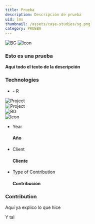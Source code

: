 ```yaml
---
title: Prueba
description: Descripción de prueba
uid: lms
thumbnail: /assets/case-studies/sg.png
category: PRUEBA
---
```


<PortfolioHeader media="/assets/case-studies/TFG.png" />
<div className="container">
  <div data-aos="zoom-in">
    <div class="d-flex project-infos-wrap shadow-box mb-24">
      <img src="/assets/bg1.png" alt="BG" class="bg-img" />
      <img src="/assets/icons/icon2-2.png" alt="Icon" />
      <div class="project-details-info flex-1">
        <h3>Esto es una prueba</h3>
        <p>
          <b>
           Aquí todo el texto de la descripción
		   </b>
        </p>
      </div>
      <div class="project-details-info flex-1">
        <h3>Technologies</h3>
        <ul>
          <li>- R </li>
        </ul>
      </div>
    </div>
  </div>
  <div class="row mb-24">
    <div class="col-md-6" data-aos="zoom-in">
      <div class="project-details-3-img">
        <img
          src="/assets/case-studies/lu.png"
          alt="Project"
        />
      </div>
    </div>
    <div class="col-md-6" data-aos="zoom-in">
      <div class="project-details-3-img">
        <img
          src="/assets/case-studies/abc.png"
          alt="Project"
        />
      </div>
    </div>
  </div>
  <div data-aos="zoom-in">
    <div class="project-about-2 d-flex shadow-box mb-24">
      <img src="/assets/bg1.png" alt="BG" class="bg-img" />
      <div class="left-details">
        <img src="/assets/icons/icon3-2.png" alt="Icon" />
        <ul>
          <li>
            <p>Year</p>
            <h4>Año</h4>
          </li>
          <li>
            <p>Client</p>
            <h4>Cliente</h4>
          </li>
          <li>
            <p>Type of Contribution</p>
            <h4>Contribución</h4>
          </li>
        </ul>
      </div>
      <div class="right-details">
        <h3>Contribution</h3>
        <p>
          Aquí ya explico lo que hice
        </p>
        <p>
         Y tal
        </p>
      </div>
    </div>
  </div>
</div>



<PortfolioFooter />
